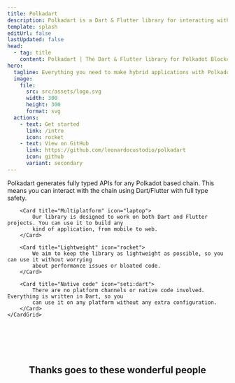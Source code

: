 ```yaml
---
title: Polkadart
description: Polkadart is a Dart & Flutter library for interacting with Polkadot-based blockchains. It provides a simple and easy-to-use API to interact with the Polkadot network.
template: splash
editUrl: false
lastUpdated: false
head:
  - tag: title
    content: Polkadart | The Dart & Flutter library for Polkadot Blockchain Interaction
hero:
  tagline: Everything you need to make hybrid applications with Polkadot. Polkadart provides simple and easy-to-use APIs to interact with any Polkadot-based blockchains.
  image:
    file:
      src: src/assets/logo.svg
      width: 300
      height: 300
      format: svg
  actions:
    - text: Get started
      link: /intro
      icon: rocket
    - text: View on GitHub
      link: https://github.com/leonardocustodio/polkadart
      icon: github
      variant: secondary
---
```


<StarlightPage frontmatter={frontmatter}>
	<CardGrid>
		<Card title="Fully typed APIs" icon="approve-check-circle">
			Polkadart generates fully typed APIs for any Polkadot based chain. This means you can interact
			with the chain using Dart/Flutter with full type safety.
		</Card>

		<Card title="Multiplatform" icon="laptop">
			Our library is designed to work on both Dart and Flutter projects. You can use it to build any
			kind of application, from mobile to web.
		</Card>

		<Card title="Lightweight" icon="rocket">
			We aim to keep the library as lightweight as possible, so you can use it without worrying
			about performance issues or bloated code.
		</Card>

		<Card title="Native code" icon="seti:dart">
			There are no platform channels or native code involved. Everything is written in Dart, so you
			can use it on any platform without any extra configuration.
		</Card>
	</CardGrid>

<div style="text-align: center; padding-top: 4rem;">
	<h2>Thanks goes to these wonderful people</h2>
</div>
<div style="display: flex; justify-content: center;">
	<ContributorList githubRepo="leonardocustodio/polkadart" />
</div>
    
</StarlightPage>
